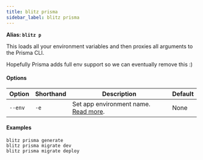 ```yaml
---
title: blitz prisma
sidebar_label: blitz prisma
---
```


**Alias: `blitz p`**

This loads all your environment variables and then proxies all arguments
to the Prisma CLI.

Hopefully Prisma adds full env support so we can eventually remove this :)

#### Options

| Option  | Shorthand | Description                                                                             | Default |
| ------- | --------- | --------------------------------------------------------------------------------------- | ------- |
| `--env` | `-e`      | Set app environment name. [Read more](/docs/environment-variables#custom-environments). | None    |

#### Examples

```
blitz prisma generate
blitz prisma migrate dev
blitz prisma migrate deploy
```
